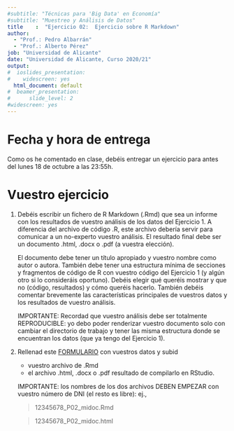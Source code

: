 ```yaml
---
#subtitle: "Técnicas para 'Big Data' en Economía"
#subtitle: "Muestreo y Análisis de Datos"
title    :  "Ejercicio 02:  Ejercicio sobre R Markdown"
author: 
  - "Prof.: Pedro Albarrán"
  - "Prof.: Alberto Pérez"
job: "Universidad de Alicante" 
date: "Universidad de Alicante, Curso 2020/21"  
output:
#  ioslides_presentation: 
#    widescreen: yes
  html_document: default
#  beamer_presentation: 
#      slide_level: 2
#widescreen: yes
---
```


# Fecha y hora de entrega

Como os he comentado en clase, debéis entregar un ejercicio para antes del lunes 18 de octubre a las 23:55h.

# Vuestro ejercicio

1. Debéis escribir un fichero de R Markdown (.Rmd) que sea un informe con los resultados de vuestro análisis de los datos del Ejercicio 1. A diferencia del archivo de código .R, este archivo debería servir para comunicar a un no-experto vuestro análisis. El resultado final debe ser un documento .html, .docx o .pdf (a vuestra elección).

    El documento debe tener un título apropiado y vuestro nombre como autor o autora. También debe tener una estructura mínima de secciones y fragmentos de código de R con vuestro código del Ejercicio 1 (y algún otro si lo consideráis oportuno). Debéis elegir qué queréis mostrar y que no (código, resultados) y cómo queréis hacerlo. También debéis comentar brevemente las características principales de vuestros datos y los resultados de vuestro análisis. 
    
    IMPORTANTE: Recordad que vuestro análisis debe ser totalmente REPRODUCIBLE: yo debo poder renderizar vuestro documento solo con cambiar el directorio de trabajo y tener las misma estructura donde se encuentran los datos (que ya tengo del Ejercicio 1).

2. Rellenad este [FORMULARIO](https://docs.google.com/forms/d/e/1FAIpQLSd6fggv6EyVQsug0UM8Ma7HPQUE9BXJFCqecKCfSqe2JODqfw/viewform) con vuestros datos y subid 

    * vuestro archivo de .Rmd 
    * el archivo .html, .docx o .pdf resultado de compilarlo en RStudio. 

    IMPORTANTE: los nombres de los dos archivos DEBEN EMPEZAR con vuestro número de DNI (el resto es libre): ej., 

    > 12345678_P02_midoc.Rmd
    
    > 12345678_P02_midoc.html